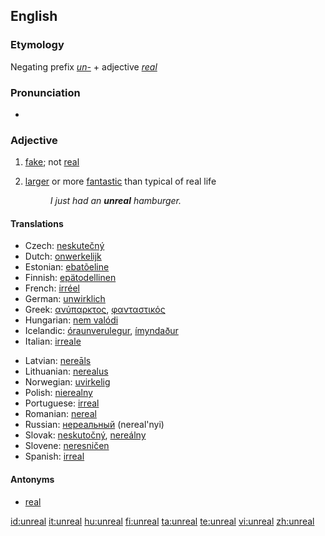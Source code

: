 ==English==

===Etymology===
Negating prefix ''[[un-]]'' + adjective ''[[real]]''

===Pronunciation===
* {{IPA|/ʌnˈriəl/}}

===Adjective===
{{en-adj|more}}

# [[fake]]; not [[real]]
# {{slang}} [[larger]] or more [[fantastic]] than typical of real life
#: ''I just had an '''unreal''' hamburger.''

====Translations====
{{trans-top|fake}}
* Czech: [[neskutečný]] {{m}}
* Dutch: [[onwerkelijk]]
* Estonian: [[ebatõeline]]
* Finnish: [[epätodellinen]]
* French: [[irréel]]
* German: [[unwirklich]]
* Greek: [[ανύπαρκτος]], [[φανταστικός]]
* Hungarian: [[nem valódi]]
* Icelandic: [[óraunverulegur]], [[ímyndaður]]
* Italian: [[irreale]]
{{trans-mid}}
* Latvian: [[nereāls]]
* Lithuanian: [[nerealus]]
* Norwegian: [[uvirkelig]]
* Polish: [[nierealny]]
* Portuguese: [[irreal]]
* Romanian: [[nereal]]
* Russian: [[нереальный]] (nereal'nyi)
* Slovak: [[neskutočný]], [[nereálny]]
* Slovene: [[neresničen]]
* Spanish: [[irreal]]
{{trans-bottom}}

====Antonyms====
* [[real]]

[[id:unreal]]
[[it:unreal]]
[[hu:unreal]]
[[fi:unreal]]
[[ta:unreal]]
[[te:unreal]]
[[vi:unreal]]
[[zh:unreal]]